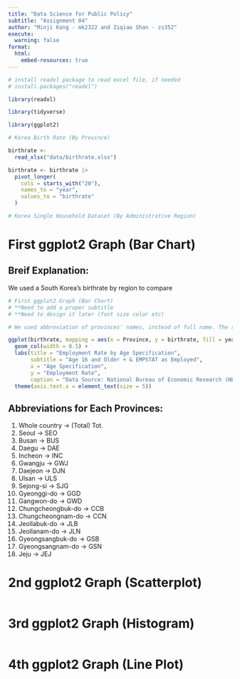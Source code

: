 ```yaml
---
title: "Data Science for Public Policy"
subtitle: "Assignment 04"
author: "Minji Kang - mk2322 and Ziqiao Shan - zs352"
execute:
  warning: false
format:
  html:
    embed-resources: true
---
```


```r
# install readxl package to read excel file, if needed
# install.packages("readxl")

library(readxl)

library(tidyverse)

library(ggplot2)

# Korea Birth Rate (By Province)

birthrate <-
  read_xlsx("data/birthrate.xlsx") 

birthrate <- birthrate |>
  pivot_longer(
    cols = starts_with("20"),
    names_to = "year",
    values_to = "birthrate"
  )

# Korea Single Household Dataset (By Administrative Region)

```

# First ggplot2 Graph (Bar Chart)

## Breif Explanation:

We used a South Korea's birthrate by region to compare 

```r
# First ggplot2 Graph (Bar Chart)
# **Need to add a proper subtitle
# **Need to design it later (font size color etc)

# We used abbreviation of provinces' names, instead of full name. The reason is that the province's names are long.

ggplot(birthrate, mapping = aes(x = Province, y = birthrate, fill = year, color = )) +
  geom_col(width = 0.5) +
  labs(title = "Employment Rate by Age Specification",
       subtitle = "Age 16 and Older + & EMPSTAT as Employed",
       x = "Age Specification",
       y = "Employment Rate",
       caption = "Data Source: National Bureau of Economic Research (NBER)") +
  theme(axis.text.x = element_text(size = 5))

```
## Abbreviations for Each Provinces:
1. Whole country → (Total) Tot.
2. Seoul →	SEO
3. Busan →	BUS
4. Daegu →	DAE
5. Incheon →	INC
6. Gwangju →	GWJ
7. Daejeon →	DJN
8. Ulsan →	ULS
9. Sejong-si →	SJG
10. Gyeonggi-do →	GGD
11. Gangwon-do →	GWD
12. Chungcheongbuk-do →	CCB
13. Chungcheongnam-do →	CCN
14. Jeollabuk-do →	JLB
15. Jeollanam-do →	JLN
16. Gyeongsangbuk-do →	GSB
17. Gyeongsangnam-do →	GSN
18. Jeju →	JEJ

# 2nd ggplot2 Graph (Scatterplot)

```r

```

# 3rd ggplot2 Graph (Histogram)

```r

```

# 4th ggplot2 Graph (Line Plot)

```r

```
